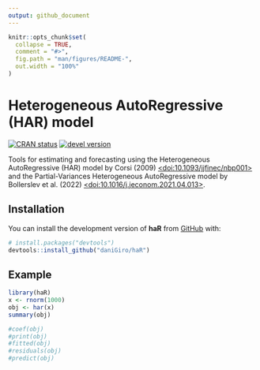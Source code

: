 ```yaml
---
output: github_document
---
```


<!-- README.md is generated from README.Rmd. Please edit that file -->

```r
knitr::opts_chunk$set(
  collapse = TRUE,
  comment = "#>",
  fig.path = "man/figures/README-",
  out.width = "100%"
)
```

# Heterogeneous AutoRegressive (HAR) model

<!-- badges: start -->
<!-- [![Lifecycle: experimental](https://img.shields.io/badge/lifecycle-experimental-orange.svg)](https://lifecycle.r-lib.org/articles/stages.html#experimental) -->
[![CRAN status](https://www.r-pkg.org/badges/version/haR)](https://CRAN.R-project.org/package=haR)
[![devel version](https://img.shields.io/badge/devel%20version-0.1.0-blue.svg)](https://github.com/daniGiro/haR)
<!-- badges: end -->

Tools for estimating and forecasting using the Heterogeneous AutoRegressive (HAR) model by Corsi (2009) [<doi:10.1093/jjfinec/nbp001>](https://doi.org/10.1093/jjfinec/nbp001) and the Partial-Variances Heterogeneous AutoRegressive model by Bollerslev et al. (2022) [<doi:10.1016/j.jeconom.2021.04.013>](https://doi.org/10.1016/j.jeconom.2021.04.013).

## Installation

You can install the development version of **haR** from [GitHub](https://github.com/danigiro/haR) with:

``` r
# install.packages("devtools")
devtools::install_github("daniGiro/haR")
```

## Example

```r
library(haR)
x <- rnorm(1000)
obj <- har(x)
summary(obj)

#coef(obj)
#print(obj)
#fitted(obj)
#residuals(obj)
#predict(obj)
```
